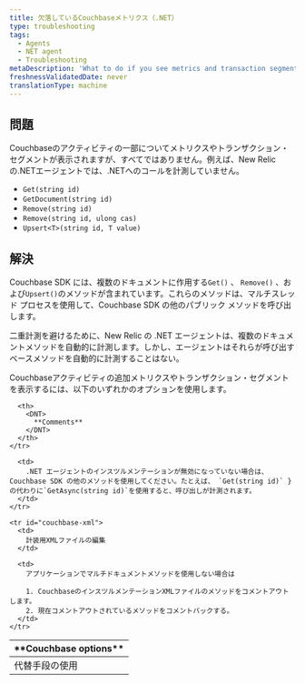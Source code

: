 ```yaml
---
title: 欠落しているCouchbaseメトリクス（.NET）
type: troubleshooting
tags:
  - Agents
  - NET agent
  - Troubleshooting
metaDescription: 'What to do if you see metrics and transaction segments for some of your Couchbase activity, but not all of it, such as Get, GetDocument, Remove, Upsert.'
freshnessValidatedDate: never
translationType: machine
---
```


## 問題

Couchbaseのアクティビティの一部についてメトリクスやトランザクション・セグメントが表示されますが、すべてではありません。例えば、New Relicの.NETエージェントでは、.NETへのコールを計測していません。

* `Get(string id)`
* `GetDocument(string id)`
* `Remove(string id)`
* `Remove(string id, ulong cas)`
* `Upsert<T>(string id, T value)`

## 解決

Couchbase SDK には、複数のドキュメントに作用する`Get()` 、 `Remove()` 、および`Upsert()`のメソッドが含まれています。これらのメソッドは、マルチスレッド プロセスを使用して、Couchbase SDK の他のパブリック メソッドを呼び出します。

二重計測を避けるために、New Relic の .NET エージェントは、複数のドキュメントメソッドを自動的に計測します。しかし、エージェントはそれらが呼び出すベースメソッドを自動的に計測することはない。

Couchbaseアクティビティの追加メトリクスやトランザクション・セグメントを表示するには、以下のいずれかのオプションを使用します。

<table>
  <thead>
    <tr>
      <th>
        <DNT>
          **Couchbase options**
        </DNT>
      </th>

      <th>
        <DNT>
          **Comments**
        </DNT>
      </th>
    </tr>
  </thead>

  <tbody>
    <tr id="couchbase-sdk">
      <td>
        代替手段の使用
      </td>

      <td>
        .NET エージェントのインスツルメンテーションが無効になっていない場合は、Couchbase SDK の他のメソッドを使用してください。たとえば、 `Get(string id)` } の代わりに`GetAsync(string id)`を使用すると、呼び出しが計測されます。
      </td>
    </tr>

    <tr id="couchbase-xml">
      <td>
        計装用XMLファイルの編集
      </td>

      <td>
        アプリケーションでマルチドキュメントメソッドを使用しない場合は

        1. CouchbaseのインスツルメンテーションXMLファイルのメソッドをコメントアウトします。
        2. 現在コメントアウトされているメソッドをコメントバックする。
      </td>
    </tr>
  </tbody>
</table>
